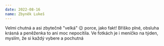 ```yaml
---
date: 2022-08-16
name: Zbyněk Lukeš
---
```

Velmi chutná a asi zbytečně "velká" 😉 porce, jako fakt! Bříško plné, obsluha krásná a peněženka to ani moc nepocítila. Ve fotkách je i meníčko na týden, myslím, že si každý vybere a pochutná